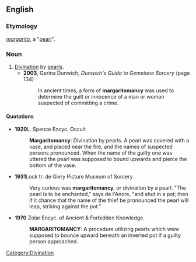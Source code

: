 ==English==

===Etymology===
{{etyl|la}} ''[[margarita]]'', a "[[pearl]]".

===Noun===
{{en-noun|-}}

# [[divination|Divination]] by [[pearl]]s.
#* '''2003''', Gerina Dunwich, ''Dunwich's Guide to Gemstone Sorcery'' (page 134)
#*: In ancient times, a form of '''margaritomancy''' was used to determine the guilt or innocence of a man or woman suspected of committing a crime.

====Quotations====
* '''1920'''L. Spence Encyc. Occult
*: '''Margaritomancy''': Divination by pearls. A pearl was covered with a vase, and placed near the fire, and the names of suspected persons pronounced. When the name of the guilty one was uttered the pearl was supposed to bound upwards and pierce the bottom of the vase.

* '''1931'''Lock tr. de Givry Picture Museum of Sorcery
*: Very curious was '''margaritomancy''', or divination by a pearl. "The pearl is to be enchanted," says de l'Ancre, "and shut in a pot; then if it chance that the name of the thief be pronounced the pearl will leap, striking against the pot."

* '''1970''' Zolar Encyc. of Ancient & Forbidden Knowledge
*: '''MARGARITOMANCY''': A procedure utilizing pearls which were supposed to bounce upward beneath an inverted pot if a guilty person approached.

[[Category:Divination]]